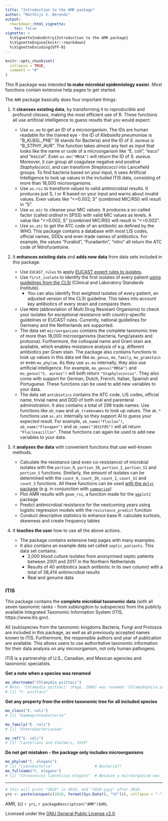 ```yaml
---
title: "Introduction to the AMR package"
author: "Matthijs S. Berends"
output: 
  rmarkdown::html_vignette:
    toc: false
vignette: >
  %\VignetteIndexEntry{Introduction to the AMR package}
  %\VignetteEngine{knitr::rmarkdown}
  %\VignetteEncoding{UTF-8}
---
```


```r
knitr::opts_chunk$set(
  collapse = TRUE,
  comment = "#"
)
```

This R package was intended **to make microbial epidemiology easier**. Most functions contain extensive help pages to get started.

The `AMR` package basically does four important things:

1. It **cleanses existing data**, by transforming it to reproducible and profound *classes*, making the most efficient use of R. These functions all use artificial intelligence to guess results that you would expect:

   * Use `as.mo` to get an ID of a microorganism. The IDs are human readable for the trained eye - the ID of *Klebsiella pneumoniae* is "B_KLBSL_PNE" (B stands for Bacteria) and the ID of *S. aureus* is "B_STPHY_AUR". The function takes almost any text as input that looks like the name or code of a microorganism like "E. coli", "esco" and "esccol". Even `as.mo("MRSA")` will return the ID of *S. aureus*. Moreover, it can group all coagulase negative and positive *Staphylococci*, and can transform *Streptococci* into Lancefield groups. To find bacteria based on your input, it uses Artificial Intelligence to look up values in the included ITIS data, consisting of more than 18,000 microorganisms.
   * Use `as.rsi` to transform values to valid antimicrobial results. It produces just S, I or R based on your input and warns about invalid values. Even values like "<=0.002; S" (combined MIC/RSI) will result in "S".
   * Use `as.mic` to cleanse your MIC values. It produces a so-called factor (called *ordinal* in SPSS) with valid MIC values as levels. A value like "<=0.002; S" (combined MIC/RSI) will result in "<=0.002".
   * Use `as.atc` to get the ATC code of an antibiotic as defined by the WHO. This package contains a database with most LIS codes, official names, DDDs and even trade names of antibiotics. For example, the values "Furabid", "Furadantin", "nitro" all return the ATC code of Nitrofurantoine.
   
2. It **enhances existing data** and **adds new data** from data sets included in this package.

   * Use `EUCAST_rules` to apply [EUCAST expert rules to isolates](http://www.eucast.org/expert_rules_and_intrinsic_resistance/).
   * Use `first_isolate` to identify the first isolates of every patient [using guidelines from the CLSI](https://clsi.org/standards/products/microbiology/documents/m39/) (Clinical and Laboratory Standards Institute).
     * You can also identify first *weighted* isolates of every patient, an adjusted version of the CLSI guideline. This takes into account key antibiotics of every strain and compares them.
   * Use `MDRO` (abbreviation of Multi Drug Resistant Organisms) to check your isolates for exceptional resistance with country-specific guidelines or EUCAST rules. Currently, national guidelines for Germany and the Netherlands are supported.
   * The data set `microorganisms` contains the complete taxonomic tree of more than 18,000 microorganisms (bacteria, fungi/yeasts and protozoa). Furthermore, the colloquial name and Gram stain are available, which enables resistance analysis of e.g. different antibiotics per Gram stain. The package also contains functions to look up values in this data set like `mo_genus`, `mo_family`, `mo_gramstain` or even `mo_phylum`. As they use `as.mo` internally, they also use artificial intelligence. For example, `mo_genus("MRSA")` and `mo_genus("S. aureus")` will both return `"Staphylococcus"`. They also come with support for German, Dutch, French, Italian, Spanish and Portuguese. These functions can be used to add new variables to your data.
   * The data set `antibiotics` contains the ATC code, LIS codes, official name, trivial name and DDD of both oral and parenteral administration. It also contains a total of 298 trade names. Use functions like `ab_name` and `ab_tradenames` to look up values. The `ab_*` functions use `as.atc` internally so they support AI to guess your expected result. For example, `ab_name("Fluclox")`, `ab_name("Floxapen")` and `ab_name("J01CF05")` will all return `"Flucloxacillin"`. These functions can again be used to add new variables to your data.

3. It **analyses the data** with convenient functions that use well-known methods.

   * Calculate the resistance (and even co-resistance) of microbial isolates with the `portion_R`, `portion_IR`, `portion_I`, `portion_SI` and `portion_S` functions. Similarly, the *amount* of isolates can be determined with the `count_R`, `count_IR`, `count_I`, `count_SI` and `count_S` functions. All these functions can be used [with the `dplyr` package](https://dplyr.tidyverse.org/#usage) (e.g. in conjunction with [`summarise`](https://dplyr.tidyverse.org/reference/summarise.html))
   * Plot AMR results with `geom_rsi`, a function made for the `ggplot2` package
   * Predict antimicrobial resistance for the nextcoming years using logistic regression models with the `resistance_predict` function
   * Conduct descriptive statistics to enhance base R: calculate kurtosis, skewness and create frequency tables

4. It **teaches the user** how to use all the above actions.

   * The package contains extensive help pages with many examples.
   * It also contains an example data set called `septic_patients`. This data set contains:
     * 2,000 blood culture isolates from anonymised septic patients between 2001 and 2017 in the Northern Netherlands
     * Results of 40 antibiotics (each antibiotic in its own column) with a total of 38,414 antimicrobial results
     * Real and genuine data
     
### ITIS

This package contains the **complete microbial taxonomic data** (with all  seven taxonomic ranks - from subkingdom to subspecies) from the publicly available Integrated Taxonomic Information System (ITIS, https://www.itis.gov). 

All (sub)species from the taxonomic kingdoms Bacteria, Fungi and Protozoa are included in this package, as well as all previously accepted names known to ITIS. Furthermore, the responsible authors and year of publication are available. This allows users to use authoritative taxonomic information for their data analysis on any microorganism, not only human pathogens.

ITIS is a partnership of U.S., Canadian, and Mexican agencies and taxonomic specialists.

**Get a note when a species was renamed**
```r
mo_shortname("Chlamydia psittaci")
# Note: 'Chlamydia psittaci' (Page, 1968) was renamed 'Chlamydophila psittaci' (Everett et al., 1999)
# [1] "C. psittaci"
```

**Get any property from the entire taxonomic tree for all included species**
```r
mo_class("E. coli")
# [1] "Gammaproteobacteria"

mo_family("E. coli")
# [1] "Enterobacteriaceae"

mo_ref("E. coli")
# [1] "Castellani and Chalmers, 1919"
```

**Do not get mistaken - the package only includes microorganisms**
```r
mo_phylum("C. elegans")
# [1] "Cyanobacteria"                   # Bacteria?!
mo_fullname("C. elegans")
# [1] "Chroococcus limneticus elegans"  # Because a microorganism was found 
```

----
```r
# this will print "2018" in 2018, and "2018-yyyy" after 2018.
yrs <- paste(unique(c(2018, format(Sys.Date(), "%Y"))), collapse = "-")
```
AMR, (c) `r yrs`, `r packageDescription("AMR")$URL`

Licensed under the [GNU General Public License v2.0](https://github.com/msberends/AMR/blob/master/LICENSE).
